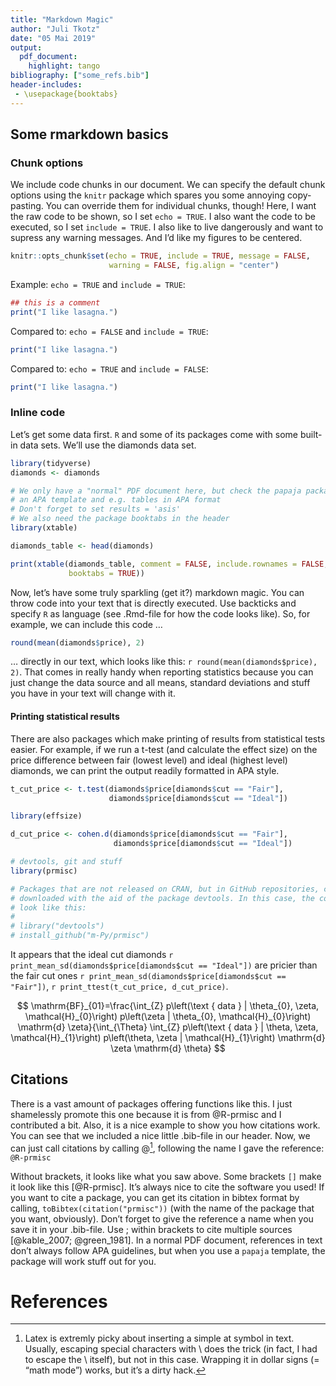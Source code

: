 ```yaml
---
title: "Markdown Magic"
author: "Juli Tkotz"
date: "05 Mai 2019"
output: 
  pdf_document:
    highlight: tango
bibliography: ["some_refs.bib"]
header-includes:
 - \usepackage{booktabs}
---
```


## Some rmarkdown basics

### Chunk options

We include code chunks in our document. We can specify the default chunk options using the `knitr` package which spares you some annoying copy-pasting. You can override them for individual chunks, though! Here, I want the raw code to be shown, so I set `echo = TRUE`. I also want the code to be executed, so I set `include = TRUE`. I also like to live dangerously and want to supress any warning messages. And I'd like my figures to be centered.

```r
knitr::opts_chunk$set(echo = TRUE, include = TRUE, message = FALSE, 
                      warning = FALSE, fig.align = "center")
```


Example: `echo = TRUE` and `include = TRUE`:

```r
## this is a comment
print("I like lasagna.")
```


Compared to: `echo = FALSE` and `include = TRUE`:

```r
print("I like lasagna.")
```


Compared to: `echo = TRUE` and `include = FALSE`:

```r
print("I like lasagna.")
```

### Inline code

Let's get some data first. `R` and some of its packages come with some built-in data sets. We'll use the diamonds data set.

```r
library(tidyverse)
diamonds <- diamonds
```

```r
# We only have a "normal" PDF document here, but check the papaja package for 
# an APA template and e.g. tables in APA format
# Don't forget to set results = 'asis'
# We also need the package booktabs in the header
library(xtable)

diamonds_table <- head(diamonds)
```

```r
print(xtable(diamonds_table, comment = FALSE, include.rownames = FALSE, 
             booktabs = TRUE))
```

Now, let's have some truly sparkling (get it?) markdown magic. You can throw code into your text that is directly executed. Use backticks and specify `R` as language (see .Rmd-file for how the code looks like). So, for example, we can include this code ...

```r
round(mean(diamonds$price), 2)
```

... directly in our text, which looks like this: `r round(mean(diamonds$price), 2)`. That comes in really handy when reporting statistics because you can just change the data source and all means, standard deviations and stuff you have in your text will change with it. 

#### Printing statistical results
There are also packages which make printing of results from statistical tests easier. For example, if we run a t-test (and calculate the effect size) on the price difference between fair (lowest level) and ideal (highest level) diamonds, we can print the output readily formatted in APA style.

```r
t_cut_price <- t.test(diamonds$price[diamonds$cut == "Fair"], 
                      diamonds$price[diamonds$cut == "Ideal"])

library(effsize)

d_cut_price <- cohen.d(diamonds$price[diamonds$cut == "Fair"],
                       diamonds$price[diamonds$cut == "Ideal"])
```

```r
# devtools, git and stuff
library(prmisc)

# Packages that are not released on CRAN, but in GitHub repositories, can be
# downloaded with the aid of the package devtools. In this case, the code would 
# look like this:
# 
# library("devtools")
# install_github("m-Py/prmisc")
```

It appears that the ideal cut diamonds `r print_mean_sd(diamonds$price[diamonds$cut == "Ideal"])` are pricier than the fair cut ones `r print_mean_sd(diamonds$price[diamonds$cut == "Fair"])`, `r print_ttest(t_cut_price, d_cut_price)`.

$$
\mathrm{BF}_{01}=\frac{\int_{Z} p\left(\text { data } | \theta_{0}, \zeta, \mathcal{H}_{0}\right) p\left(\zeta | \theta_{0}, \mathcal{H}_{0}\right) \mathrm{d} \zeta}{\int_{\Theta} \int_{Z} p\left(\text { data } | \theta, \zeta, \mathcal{H}_{1}\right) p\left(\theta, \zeta | \mathcal{H}_{1}\right) \mathrm{d} \zeta \mathrm{d} \theta}
$$


## Citations
There is a vast amount of packages offering functions like this. I just shamelessly promote this one because it is from @R-prmisc and I contributed a bit. Also, it is a nice example to show you how citations work. You can see that we included a nice little .bib-file in our header. Now, we can just call citations by calling $@$[^escape], following the name I gave the reference: `@R-prmisc`

[^escape]: Latex is extremly picky about inserting a simple at symbol in text. Usually, escaping special characters with \\ does the trick (in fact, I had to escape the \\ itself), but not in this case. Wrapping it in dollar signs (= "math mode") works, but it's a dirty hack.

Without brackets, it looks like what you saw above. Some brackets `[]` make it look like this [@R-prmisc]. It's always nice to cite the software you used! If you want to cite a package, you can get its citation in bibtex format by calling, `toBibtex(citation("prmisc"))` (with the name of the package that you want, obviously). Don't forget to give the reference a name when you save it in your .bib-file. Use ; within brackets to cite multiple sources [@kable_2007; @green_1981]. In a normal PDF document, references in text don't always follow APA guidelines, but when you use a `papaja` template, the package will work stuff out for you.

# References